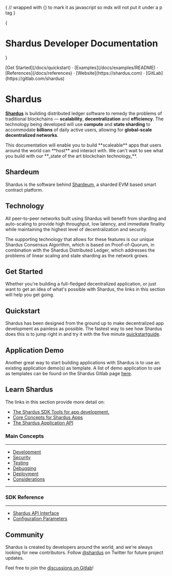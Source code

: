 
{
// wrapped with {} to mark it as javascript so mdx will not put it under a p tag
}

{<h1 className="text-center font-extrabold md:text-5xl mt-8">Shardus Developer Documentation</h1>}


<div className="mt-16 mb-20 text-center">
  [Get Started](/docs/quickstart) · [Examples](/docs/examples/README) · [References](/docs/references) · [Website](https://shardus.com) · [GitLab](https://gitlab.com/shardus)
</div>

<Bleed><Features/></Bleed>

# Shardus
<a href="https://www.shardus.com" className="text-red-500 no-underline hover:underline">**Shardus**</a> is building distributed ledger software to remedy the problems of traditional blockchains — **scalability**, **decentralization** and **efficiency**. The technology being developed will use **compute** and **state sharding** to accommodate **billions** of daily active users, allowing for **global-scale decentralized networks**.

<Callout emoji="🚀" type="error">
  This documentation will enable you to build **scaleable** apps that users around the world can **host** and interact with. We can't wait to see what you build with our **_state of the art blockchain technology_**.
</Callout>

## Shardeum

Shardus is the software behind [Shardeum](https://shardeum.org/), a sharded EVM based smart contract platform.

## Technology

All peer-to-peer networks built using Shardus will benefit from sharding and auto-scaling to provide high throughput, low latency, and immediate finality while maintaining the highest level of decentralization and security.

The supporting technology that allows for these features is our unique Shardus Consensus Algorithm, which is based on Proof-of-Quorum, in combination with the Shardus Distributed Ledger, which addresses the problems of linear scaling and state sharding as the network grows.

## Get Started

Whether you're building a full-fledged decentralized application, or just want to get an idea of what's possible with Shardus, the links in this section will help you get going.

## Quickstart

Shardus has been designed from the ground up to make decentralized app
development as painless as possible. The fastest way to see how Shardus does
this is to jump right in and try it with the five minute [quickstartguide](/docs/quickstart).

## Application Demo

Another great way to start building applications with Shardus is to use an
existing application demo(s) as template. A list of demo application to use as templates can be found on
the Shardus Gitlab page [here](https://gitlab.com/shardus/applications).

## Learn Shardus

The links in this section provide more detail on:

- [The Shardus SDK Tools for app development.](/docs/tools/README)
- [Core Concepts for Shardus Apps](/docs/main-concepts/README)
- [The Shardus Application API](/docs/api/README)

### Main Concepts

---

- [Development](/docs/main-concepts/development/README)
- [Security](/docs/main-concepts/security/README)
- [Testing](/docs/main-concepts/testing/README)
- [Debugging](/docs/main-concepts/debugging/README)
- [Deployment](/docs/main-concepts/deployment/README)
- [Considerations](/docs/main-concepts/considerations/README)

---

### SDK Reference

---

- [Shardus API Interface](/docs/api/interface/README)
- [Configuration Parameters](/docs/api/configuration/README)

## Community

Shardus is created by developers around the world, and we're always looking for new contributors.
Follow [@shardus](https://twitter.com/ShardusLedger) on Twitter for future project updates.

Feel free to join the [discussions on Gitlab](https://gitlab.com/shardus)!
